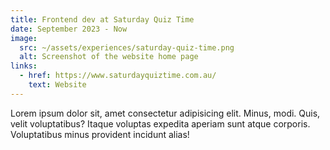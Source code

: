 ```yaml
---
title: Frontend dev at Saturday Quiz Time
date: September 2023 - Now
image:
  src: ~/assets/experiences/saturday-quiz-time.png
  alt: Screenshot of the website home page
links:
  - href: https://www.saturdayquiztime.com.au/
    text: Website
---
```


Lorem ipsum dolor sit, amet consectetur adipisicing elit. Minus, modi. Quis,
velit voluptatibus? Itaque voluptas expedita aperiam sunt atque corporis.
Voluptatibus minus provident incidunt alias!
